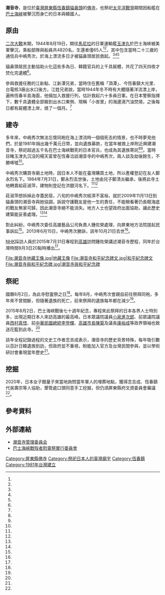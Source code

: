 {{coord|21.929543|120.736960|display=title}}
{{東亞廟宇
| name =潮音寺
| img =File:屏東縣恆春鎮潮音寺.jpg
| img_capt =
| image_width =250px
| location = {{TWN}}[[屏東縣|屏東縣]][[恆春鎮|恆春鎮]]下泉路72号<ref name="アクセス"/>
| god = [[釋迦牟尼佛|釋迦牟尼佛]]
| type = 
| struct = 
| open_year =1981年
| founder = 中嶋秀次
| cere_date =西曆8月2日
|}}
'''潮音寺'''，是位於[[臺灣|臺灣]][[屏東縣|屏東縣]][[恆春鎮|恆春鎮]][[貓鼻頭|貓鼻頭]]的[[佛寺|佛寺]]，也祭祀[[太平洋戰爭|太平洋戰爭]]期間因船艦在[[巴士海峽|巴士海峽]]被擊沉而身亡的日本與韓國人。

==原由==

[[二次大戰|二次大戰]]末期，1944年8月19日，開往[[馬尼拉|馬尼拉]]的日軍運輸艦[[玉津丸事故|玉津丸]]於巴士海峽被美軍{{link-en|棘白鯧號潛艇|USS Spadefish (SS-411)}}擊沉，乘船部隊與船員共4820名，生還者僅65人<ref name="玉津丸"/><ref name="Bob"/>，其中包含當時二十三歲的通信兵中嶋秀次，於海上漂流多日才被貓鼻頭居民救起。<ref name="郭芷瑄"/><ref name="蔡宗憲"/><ref name="吳文欽"/>

貓鼻頭居民主動協助火化這些多為日、韓籍官兵的上千具屍體，共花了四天四夜才焚化完遺體<ref name="蔡宗憲"/>。

參與救援任務的江新點、江新潭兄弟，當時住在舊稱「頂潭」、今恆春鎮大光里、台電核3廠出水口後方。江姓兄弟說，當時1944年冬不時有大體隨著洋流漂上岸，遍佈恆春半島海面，他倆加入救援行列，估計救起六十多員日軍。在日本警察指揮下，數千具遺體全部搬到出水口東側、現稱「小峇里」的海邊澆汽油焚燒，之後每日都有屍體漂上岸，燒了一個月。<ref name="潘欣中"/>

==建寺==
多年來，中嶋秀次無法忘懷同袍在海上漂流時一個個死去的情景，也不時夢見他們，於是1981年捐出幾千萬元日幣，並向遺族募款，在當年被救上岸附近興建潮音寺，祭祀超過五千名在巴士海峽戰死的日本官兵，也成為其遺族寄託<ref name="郭芷瑄"/><ref name="蔡宗憲"/>。當時目睹玉津丸沉沒的楊天富曾在恆春洽談潮音寺的中嶋秀次，兩人談及劫後餘生，不勝唏噓<ref name="蔡宗憲2"/>。

中嶋秀次購買寺廟土地時，因日本人不能在臺灣購買土地，所以產權登記在友人鄭永烈名下。1984年7月31日，鄭永烈去世後，土地由兒子鄭清炎繼承，後將此寺土地轉賣給莊淑萍，建物則登記在洪銀河名下。<ref name="郭芷瑄"/><ref name="年表"/>

莊淑萍想拆掉此寺蓋民宿，八旬的中嶋秀次經濟不富裕，就於2009年11月13日到貓鼻頭的潮音寺與她協調，訴說守護戰友是他一生的責任，不能眼看著仍長眠海底的戰友無家可歸，因此潮音寺絕不能消失。地方人士也望政府出面協助，讓此歷史建築能妥善處理。<ref name="郭芷瑄"/><ref name="吳榮偉"/>

對此糾紛，中嶋秀次委任高雄藝品公司負責人鍾佐榮處理，向屏東地方法院提起民事訴訟<ref name="吳文欽"/>。2013年6月15日，中嶋秀次勝訴，該年10月21日去世<ref name="年表"/>。

[[NHK|NHK]]採訪人員於2015年7月31日專程到[[高雄|高雄]]訪問鍾佐榮講述潮音寺歷程，同年於台灣時間8月3日20點時播出<ref name="吳文欽"/>。

<gallery>
File:潮音寺地藏王像.jpg|地藏王像
File:潮音寺和平紀念碑文.jpg|和平紀念碑文
File:潮音寺與和平紀念碑.jpg|潮音寺與和平紀念碑
</gallery>

==祭祀==
國曆8月2日，為此寺慰靈祭之日<ref name="吳文欽"/>。每年8月，中嶋秀次會親自前往祭拜同袍，多年來不曾間斷，但隨著遺族的死亡，前來祭拜的遺族每年都在減少<ref name="郭芷瑄"/>。

2015年8月2日，巴士海峽戰後七十週年紀念，專程來此祭拜的日本各界人士特別多，出現近期日本人來訪高雄的最高峰。日本眾議院議員[[小泉進次郎|小泉進次郎]]、前眾議院議員[[西村真悟|西村真悟]]、前[[中華民國總統|中華民國總統]][[李登輝|李登輝]]、[[高雄市長|高雄市長]][[陳菊|陳菊]]及議長[[康裕成|康裕成]]等政界領袖也致送花籃到此寺。<ref name="吳文欽"/>

該年全程記錄過程的文史工作者念吉成表示，潮音寺的歷史背景特殊，每年吸引數以百計日韓遺族到訪，但政府並不重視，盼能加入官方及台灣民間參與，並以學術研討會重現當年歷史<ref name="蔡宗憲"/>。

==挖掘==
2020年，日本女子館量子來當地詢問當年軍人的埋葬地點，獲得念吉成、恆春鎮代吳壽宗等人協助，墾管處口頭同意手工挖掘，但仍須屏東縣府文資委員會審議<ref name="蔡宗憲3"/>。

== 參考資料 ==
{{reflist|1|refs=

<ref name="蔡宗憲3">{{Cite news|url=https://m.ltn.com.tw/news/life/paper/1404319|title=「玉津丸」二戰遭擊沉 近5千日兵罹難// 日本美女 申請「開挖遺骸」|author=蔡宗憲|language=zh-tw|publisher=《自由時報》|date=2020-10-07|accessdate=2020-10-11}}</ref>

<ref name="蔡宗憲2">{{Cite news|url=http://news.ltn.com.tw/news/life/breakingnews/2304660|title=目擊二戰「玉津丸」遭擊沉 91歲阿公：奇幻漂流倖存|author=蔡宗憲|language=zh-tw|publisher=《自由時報》|date=2018-01-06|accessdate=2018-01-09|archive-date=2020-10-11|archive-url=https://web.archive.org/web/20201011223234/https://news.ltn.com.tw/news/life/breakingnews/2304660|dead-url=no}}</ref>

<ref name="潘欣中">{{Cite news|url=|title=大批日軍命喪墾丁海域 相隔73年NHK來台採訪|author=潘欣中|language=zh-tw|publisher=《聯合報》|date=2017-09-21|accessdate==}}</ref>

<ref name="玉津丸">{{Cite web|url=http://www.geocities.jp/tamatumaru/tamatsumaru.html|title=玉津丸|author=|language=ja|publisher=バシー海峡の海の底会|date=|accessdate=2016-07-19|archive-url=https://web.archive.org/web/20160813030502/http://www.geocities.jp/tamatumaru/tamatsumaru.html|archive-date=2016-08-13|dead-url=yes}}</ref>

<ref name="Bob">{{Cite web | author1=Bob Hackett | author2=Peter Cundall | publisher=Nihon Kaigun | url=http://www.combinedfleet.com/Tamatsu_t.htm | title=Japanese Army Landing Craft Depot Ship | access-date=2016-07-22 | archive-date=2016-05-18 | archive-url=https://web.archive.org/web/20160518022812/http://www.combinedfleet.com/Tamatsu_t.htm | dead-url=no }}{{en}}</ref>

<ref name="アクセス">{{Cite web|url=http://choonji.org.tw/index.php?%E3%82%A2%E3%82%AF%E3%82%BB%E3%82%B9|title=アクセス|author=|language=ja|publisher=潮音寺管理委員会|date=|accessdate=2016-07-18|deadurl=yes|archiveurl=https://web.archive.org/web/20160826181726/http://choonji.org.tw/index.php?%E3%82%A2%E3%82%AF%E3%82%BB%E3%82%B9|archivedate=2016-08-26}}</ref>

<ref name="郭芷瑄">{{Cite news|url=http://www.epochtimes.com/b5/9/11/13/n2721362.htm|title=日籍老兵守護戰友亡魂 盼長眠潮音寺|author=郭芷瑄|language=zh-tw|publisher=《中央日報》|date=2009-11-13|accessdate=2016-07-18|archive-date=2019-06-05|archive-url=https://web.archive.org/web/20190605154108/http://www.epochtimes.com/b5/9/11/13/n2721362.htm|dead-url=no}}</ref>

<ref name="蔡宗憲">{{Cite news|url=http://news.ltn.com.tw/news/local/paper/903451|title=〈南部〉日二戰遺族 潮音寺弔祭祖先|author=蔡宗憲|language=zh-tw|publisher=《自由時報》|date=2015-08-03|accessdate=2016-07-18|archive-date=2019-06-24|archive-url=https://web.archive.org/web/20190624082755/https://news.ltn.com.tw/news/local/paper/903451|dead-url=no}}</ref>

<ref name="吳文欽">{{Cite news|url=http://www.cdns.com.tw/news2.php?n_id=0&nc_id=39550|title=日人祭潮音寺 NHK來台專訪|author=吳文欽|language=zh-tw|publisher=《中華日報》|date=2015-07-31|accessdate=2016-07-18|archive-url=https://web.archive.org/web/20160806180814/http://www.cdns.com.tw/news2.php?n_id=0&nc_id=39550|archive-date=2016-08-06|dead-url=yes}}</ref>

<ref name="年表">{{Cite web|url=http://www.cdns.com.tw/news2.php?n_id=0&nc_id=39550|title=年表|author=|language=ja|publisher=潮音寺管理委員会|date=|accessdate=2016-07-18|archive-url=https://web.archive.org/web/20160806180814/http://www.cdns.com.tw/news2.php?n_id=0&nc_id=39550|archive-date=2016-08-06|dead-url=yes}}</ref>

<ref name="吳榮偉">{{Cite news | url=http://www.twtimes.com.tw/index.php?page=news&nid=506379 | title=墾丁貓鼻頭的潮音寺慰靈祭日 | author=吳榮偉 | language=zh-tw | publisher=《台灣時報》 | date=2015-07-31 | access-date=2016-07-22 | archive-url=https://web.archive.org/web/20160817082508/http://www.twtimes.com.tw/index.php?page=news&nid=506379 | archive-date=2016-08-17 | dead-url=yes }}</ref>
}}
{{commonscat|Chaoyin Temple}}

==外部連結==
*[http://www.choonji.org/ 潮音寺管理委員会]
*[http://bashi-channel.com/ 巴士海峽戰歿者慰靈祭實行委員會] {{Wayback|url=http://bashi-channel.com/ |date=20201128130101 }}

[[Category:屏東縣佛寺|Category:屏東縣佛寺]]
[[Category:祭祀日本人的臺灣廟宇|Category:祭祀日本人的臺灣廟宇]]
[[Category:恆春鎮|Category:恆春鎮]]
[[Category:1981年台灣建立|Category:1981年台灣建立]]